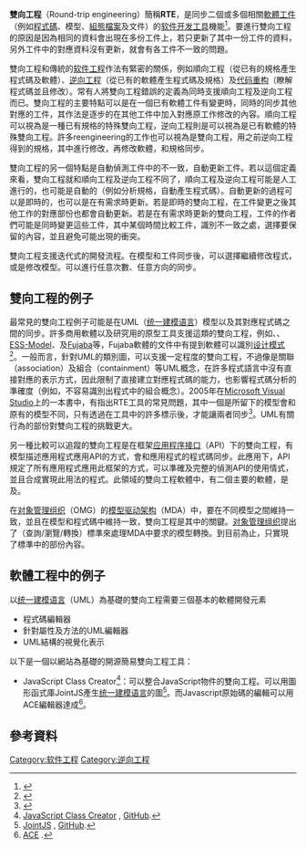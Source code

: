 '''雙向工程'''（Round-trip engineering）簡稱'''RTE'''，是同步二個或多個相關[[軟體工件|軟體工件]]（例如[[程式碼|程式碼]]、模型、[[組態檔案|組態檔案]]及文件）的[[软件开发工具|软件开发工具]]機能<ref>{{cite book|last1=Gentle|first1=Anne|title=Conversation and Community: The Social Web for Documentation|date=2012|publisher=XML Press|isbn=978-1937434106|edition=2nd}}</ref>。要進行雙向工程的原因是因為相同的資料會出現在多份工件上，若只更新了其中一份工件的資料，另外工件中的對應資料沒有更新，就會有各工件不一致的問題。

雙向工程和傳統的[[软件工程|软件工程]]作法有緊密的關係，例如順向工程（從已有的規格產生程式碼及軟體）、[[逆向工程|逆向工程]]（從已有的軟體產生程式碼及規格）及[[代码重构|代码重构]]（瞭解程式碼並且修改）。常有人將雙向工程錯誤的定義為同時支援順向工程及逆向工程而已。雙向工程的主要特點可以是在一個已有軟體工件有變更時，同時的同步其他對應的工件，其作法是逐步的在其他工件中加入對應原工作修改的內容。順向工程可以視為是一種已有規格的特殊雙向工程，逆向工程則是可以視為是已有軟體的特殊雙向工程。許多reengineering的工作也可以視為是雙向工程，用之前逆向工程得到的規格，其中進行修改，再修改軟體，和規格同步。

雙向工程的另一個特點是自動偵測工件中的不一致，自動更新工件。若以這個定義來看，雙向工程就和順向工程及逆向工程不同了，順向工程及逆向工程可能是人工進行的，也可能是自動的（例如分析規格，自動產生程式碼）。自動更新的過程可以是即時的，也可以是在有需求時更新。若是即時的雙向工程，在工件變更之後其他工作的對應部份也都會自動更新。若是在有需求時更新的雙向工程，工件的作者們可能是同時變更這些工件，其中某個時間比較工件，識別不一致之處，選擇要保留的內容，並且避免可能出現的衝突。

雙向工程支援迭代式的開發流程。在模型和工件同步後，可以選擇繼續修改程式，或是修改模型。可以進行任意次數、任意方向的同步。

==雙向工程的例子==
最常見的雙向工程例子可能是在UML（[[统一建模语言|统一建模语言]]）模型以及其對應程式碼之間的同步。許多商用軟體以及研究用的原型工具支援這類的雙向工程，例如{{le|Rational Rose|Rational Rose}}、{{le|Micro Focus Together|Micro Focus Together}}、[[ESS-Model|ESS-Model]]、{{le|BlueJ|BlueJ}}及[[Fujaba|Fujaba]]等，Fujaba軟體的文件中有提到軟體可以識別[[设计模式_(计算机)|设计模式]]<ref name="Diehl2007">{{cite book|author=Stephan Diehl|title=Software Visualization: Visualizing the Structure, Behaviour, and Evolution of Software|year=2007|publisher=Springer Science & Business Media|isbn=978-3-540-46505-8|page=63}}</ref>。一般而言，針對UML的類別圖，可以支援一定程度的雙向工程，不過像是關聯（association）及組合（containment）等UML概念，在許多程式語言中沒有直接對應的表示方式，因此限制了直接建立對應程式碼的能力，也影響程式碼分析的準確度（例如，不容易識別出程式中的組合概念）。2005年在[[Microsoft_Visual_Studio|Microsoft Visual Studio]]上的一本書中，有指出RTE工具的常見問題，其中一個是所留下的模型會和原有的模型不同，只有透過在工具中的許多標示後，才能讓兩者同步<ref name="FilevLoton2005">{{cite book|author1=Andrew Filev|author2=Tony Loton|author3=Kevin McNeish |author4=Ben Schoellmann |author5=John Slater |author6=Chaur G. Wu|title=Professional UML Using Visual Studio .Net|year=2005|publisher=John Wiley & Sons|isbn=978-0-7645-5875-7|page=181}}</ref>。UML有關行為的部份對雙向工程的挑戰更大。

另一種比較可以追蹤的雙向工程是在框架[[应用程序接口|应用程序接口]]（API）下的雙向工程，有模型描述應用程式應用API的方式，會和應用程式的程式碼同步。此應用下，API規定了所有應用程式應用此框架的方式，可以準確及完整的偵測API的使用情式，並且合成實現此用法的程式。此領域的雙向工程軟體中，有二個主要的軟體，是{{le|框架定義建模語言|framework-specific modeling language}}及{{le|Spring Roo|Spring Roo}}。

在[[对象管理组织|对象管理组织]]（OMG）的[[模型驱动架构|模型驱动架构]]（MDA）中，要在不同模型之間維持一致，並且在模型和程式碼中維持一致，雙向工程是其中的關鍵。[[对象管理组织|对象管理组织]]提出了{{le|QVT|QVT}}（查詢/瀏覽/轉換）標準來處理MDA中要求的模型轉換。到目前為止，只實現了標準中的部份內容。

==軟體工程中的例子==
以[[统一建模语言|统一建模语言]]（UML）為基礎的雙向工程需要三個基本的軟體開發元素{{fact|date=2020年9月}}

* 程式碼編輯器
* 針對屬性及方法的UML編輯器
* UML結構的視覺化表示

以下是一個以網站為基礎的開源簡易雙向工程工具{{fact|date=2020年9月}}：

* JavaScript Class Creator<ref>[https://niebert.github.io/JavascriptClassCreator/ JavaScript Class Creator] {{Wayback|url=https://niebert.github.io/JavascriptClassCreator/ |date=20180611075125 }}, <!-- [[GitHub|GitHub]] -->[[GitHub|GitHub]].</ref>：可以整合JavaScript物件的雙向工程。可以用圖形函式庫JointJS產生[[统一建模语言|统一建模语言]]的圖<ref>[https://github.com/clientIO/joint JointJS] {{Wayback|url=https://github.com/clientIO/joint |date=20190222130335 }}, <!-- [[GitHub|GitHub]] -->[[GitHub|GitHub]].</ref>。而Javascript原始碼的編輯可以用ACE編輯器達成<ref>[https://ace.c9.io ACE] {{Wayback|url=https://ace.c9.io/ |date=20200713191609 }}.</ref>。

==參考資料==
{{reflist}}

[[Category:软件工程|Category:软件工程]]
[[Category:逆向工程|Category:逆向工程]]
